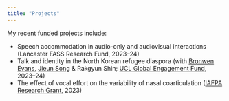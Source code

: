 ```yaml
---
title: "Projects"
---
```


My recent funded projects include:

- Speech accommodation in audio-only and audiovisual interactions (Lancaster FASS Research Fund, 2023–24)
- Talk and identity in the North Korean refugee diaspora (with [Bronwen Evans](https://www.ucl.ac.uk/pals/people/bronwen-evans), [Jieun Song](https://www.jieunsong.com/){target="_blank"} & Rakgyun Shin; [UCL Global Engagement Fund](https://www.ucl.ac.uk/global/funding-staff/global-engagement-funds){target="_blank"}, 2023–24)
- The effect of vocal effort on the variability of nasal coarticulation ([IAFPA Research Grant](https://www.iafpa.net/about/research-grants/){target="_blank"}, 2023)
